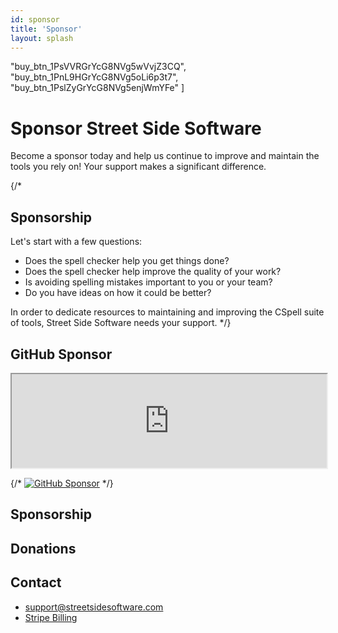 ```yaml
---
id: sponsor
title: 'Sponsor'
layout: splash
---
```



<head>
    <script async src="https://js.stripe.com/v3/buy-button.js"></script>
    <script async src="https://js.stripe.com/v3/pricing-table.js"></script>
</head>

"buy_btn_1PsVVRGrYcG8NVg5wVvjZ3CQ",
"buy_btn_1PnL9HGrYcG8NVg5oLi6p3t7",
"buy_btn_1PslZyGrYcG8NVg5enjWmYFe"
]

# Sponsor Street Side Software

Become a sponsor today and help us continue to improve and maintain the tools you rely on!
Your support makes a significant difference.

{/*

## Sponsorship

Let's start with a few questions:

-   Does the spell checker help you get things done?
-   Does the spell checker help improve the quality of your work?
-   Is avoiding spelling mistakes important to you or your team?
-   Do you have ideas on how it could be better?

In order to dedicate resources to maintaining and improving the CSpell suite of tools, Street Side Software needs your support.
*/}

## GitHub Sponsor

<iframe
    className='githubSponsorFrame'
    src="https://github.com/sponsors/streetsidesoftware/card"
    title="Sponsor streetsidesoftware"
    width="100%"
    style={{ border: 0 }}
></iframe>

{/* [![GitHub Sponsor](https://img.shields.io/badge/-black?style=social&logo=githubsponsors&label=GitHub%20Sponsor%3A%20Street%20Side%20Software)](https://github.com/sponsors/streetsidesoftware) */}

## Sponsorship

<div className='stripePricingTable'>
    <StripePricingTable tableId="prctbl_1QdZ0KGrYcG8NVg5zPI9NOgd" />
</div>

## Donations

<div className='donationButtons'>
    <StripeBuyButton buyButtonId="buy_btn_1Qda2TGrYcG8NVg5yXbmQgxA" />
    <StripeBuyButton buyButtonId="buy_btn_1PsVVRGrYcG8NVg5wVvjZ3CQ" />
</div>


## Contact

- [support@streetsidesoftware.com](mailto:support@streetsidesoftware.com)
- [Stripe Billing](https://billing.stripe.com/p/login/eVa6qf13k6O4c1O7ss)
